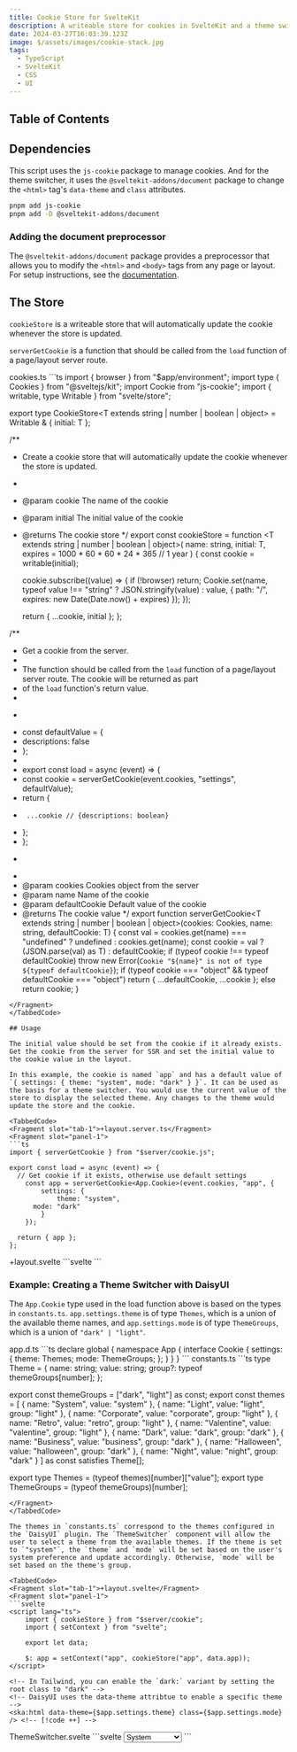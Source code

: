 ```yaml
---
title: Cookie Store for SvelteKit
description: A writeable store for cookies in SvelteKit and a theme switcher example using DaisyUI.
date: 2024-03-27T16:03:39.123Z
image: $/assets/images/cookie-stack.jpg
tags:
  - TypeScript
  - SvelteKit
  - CSS
  - UI
---
```


## Table of Contents

## Dependencies

This script uses the `js-cookie` package to manage cookies. And for the theme switcher, it uses the `@sveltekit-addons/document` package to change the `<html>` tag's `data-theme` and `class` attributes.

```bash
pnpm add js-cookie
pnpm add -D @sveltekit-addons/document
```

### Adding the document preprocessor

The `@sveltekit-addons/document` package provides a preprocessor that allows you to modify the `<html>` and `<body>` tags from any page or layout. For setup instructions, see the [documentation](https://www.npmjs.com/package/@sveltekit-addons/document).

## The Store

`cookieStore` is a writeable store that will automatically update the cookie whenever the store is updated. 

`serverGetCookie` is a function that should be called from the `load` function of a page/layout server route.

<TabbedCode>
<Fragment slot="tab-1">cookies.ts</Fragment>
<Fragment slot="panel-1">
```ts
import { browser } from "$app/environment";
import type { Cookies } from "@sveltejs/kit";
import Cookie from "js-cookie";
import { writable, type Writable } from "svelte/store";

export type CookieStore<T extends string | number | boolean | object> = Writable<T> & { initial: T };

/**
 * Create a cookie store that will automatically update the cookie whenever the store is updated.
 *
 * @param cookie The name of the cookie
 * @param initial The initial value of the cookie
 * @returns The cookie store
 */
export const cookieStore = function <T extends string | number | boolean | object>(
  name: string, 
  initial: T,
  expires = 1000 * 60 * 60 * 24 * 365 // 1 year
) {
	const cookie = writable(initial);

	cookie.subscribe((value) => {
    if (!browser) return;
		Cookie.set(name, typeof value !== "string" ? JSON.stringify(value) : value, {
			path: "/",
			expires: new Date(Date.now() + expires)
		});
	});

	return {
		...cookie,
		initial
	};
};

/**
 * Get a cookie from the server.
 *
 * The function should be called from the `load` function of a page/layout server route. The cookie will be returned as part
 * of the `load` function's return value.
 *
 * ```ts
 * const defaultValue = {
 * 	descriptions: false
 * };
 *
 * export const load = async (event) => {
 * 	const cookie = serverGetCookie(event.cookies, "settings", defaultValue);
 * 	return {
 * 		...cookie // {descriptions: boolean}
 * 	};
 * };
 * ```
 *
 * @param cookies Cookies object from the server
 * @param name Name of the cookie
 * @param defaultCookie Default value of the cookie
 * @returns The cookie value
 */
export function serverGetCookie<T extends string | number | boolean | object>(cookies: Cookies, name: string, defaultCookie: T) {
	const val = cookies.get(name) === "undefined" ? undefined : cookies.get(name);
	const cookie = val ? (JSON.parse(val) as T) : defaultCookie;
	if (typeof cookie !== typeof defaultCookie) throw new Error(`Cookie "${name}" is not of type ${typeof defaultCookie}`);
	if (typeof cookie === "object" && typeof defaultCookie === "object")
		return {
			...defaultCookie,
			...cookie
		};
	else return cookie;
}
```
</Fragment>
</TabbedCode>

## Usage

The initial value should be set from the cookie if it already exists. Get the cookie from the server for SSR and set the initial value to the cookie value in the layout.

In this example, the cookie is named `app` and has a default value of `{ settings: { theme: "system", mode: "dark" } }`. It can be used as the basis for a theme switcher. You would use the current value of the store to display the selected theme. Any changes to the theme would update the store and the cookie.

<TabbedCode>
<Fragment slot="tab-1">+layout.server.ts</Fragment>
<Fragment slot="panel-1">
```ts
import { serverGetCookie } from "$server/cookie.js";

export const load = async (event) => {
  // Get cookie if it exists, otherwise use default settings
	const app = serverGetCookie<App.Cookie>(event.cookies, "app", {
		settings: {
			theme: "system",
      mode: "dark"
		}
	});

  return { app };
};
```
</Fragment>
<Fragment slot="tab-2">+layout.svelte</Fragment>
<Fragment slot="panel-2">
```svelte
<script lang="ts">
	import { cookieStore } from "$server/cookie";
	import { setContext } from "svelte";

	export let data;

	$: app = setContext("app", cookieStore("app", data.app));
</script>
```
</Fragment>
</TabbedCode>

### Example: Creating a Theme Switcher with DaisyUI

The `App.Cookie` type used in the load function above is based on the types in `constants.ts`. `app.settings.theme` is of type `Themes`, which is a union of the available theme names, and `app.settings.mode` is of type `ThemeGroups`, which is a union of `"dark" | "light"`.

<TabbedCode>
<Fragment slot="tab-1">app.d.ts</Fragment>
<Fragment slot="panel-1">
```ts
declare global {
	namespace App {
		interface Cookie {
			settings: {
				theme: Themes;
				mode: ThemeGroups;
			};
		}
	}
}
```
</Fragment>
<Fragment slot="tab-2">constants.ts</Fragment>
<Fragment slot="panel-2">
```ts
type Theme = {
	name: string;
	value: string;
	group?: typeof themeGroups[number];
};

export const themeGroups = ["dark", "light"] as const;
export const themes = [
	{
		name: "System",
		value: "system"
	},
	{
		name: "Light",
		value: "light",
		group: "light"
	},
	{
		name: "Corporate",
		value: "corporate",
		group: "light"
	},
	{
		name: "Retro",
		value: "retro",
		group: "light"
	},
	{
		name: "Valentine",
		value: "valentine",
		group: "light"
	},
	{
		name: "Dark",
		value: "dark",
		group: "dark"
	},
	{
		name: "Business",
		value: "business",
		group: "dark"
	},
	{
		name: "Halloween",
		value: "halloween",
		group: "dark"
	},
	{
		name: "Night",
		value: "night",
		group: "dark"
	}
] as const satisfies Theme[];

export type Themes = (typeof themes)[number]["value"];
export type ThemeGroups = (typeof themeGroups)[number];
```
</Fragment>
</TabbedCode>

The themes in `constants.ts` correspond to the themes configured in the `DaisyUI` plugin. The `ThemeSwitcher` component will allow the user to select a theme from the available themes. If the theme is set to `"system"`, the `theme` and `mode` will be set based on the user's system preference and update accordingly. Otherwise, `mode` will be set based on the theme's group.

<TabbedCode>
<Fragment slot="tab-1">+layout.svelte</Fragment>
<Fragment slot="panel-1">
```svelte
<script lang="ts">
	import { cookieStore } from "$server/cookie";
	import { setContext } from "svelte";

	export let data;

	$: app = setContext("app", cookieStore("app", data.app));
</script>

<!-- In Tailwind, you can enable the `dark:` variant by setting the root class to "dark" -->
<!-- DaisyUI uses the data-theme attribtue to enable a specific theme -->
<ska:html data-theme={$app.settings.theme} class={$app.settings.mode} /> <!-- [!code ++] -->
```
</Fragment>
<Fragment slot="tab-2">ThemeSwitcher.svelte</Fragment>
<Fragment slot="panel-2">
```svelte
<script lang="ts">
	import { themeGroups, themes } from "$lib/constants";
	import type { CookieStore } from "$server/cookie";
	import { browser } from "@svelteuidev/composables";
	import { getContext } from "svelte";

	const app = getContext<CookieStore<App.Cookie>>("app");

	function watchMedia(node: HTMLElement) {
		const mql = window.matchMedia("(prefers-color-scheme: dark)");
		mql.addEventListener("change", (ev) => {
			if ($app.settings.theme == "system") $app.settings.mode = ev.matches ? "dark" : "light";
		});
	}

	$: if (browser) {
		const selected = themes.find((t) => t.value === $app.settings.theme);
		if (selected) {
			if (selected.value === "system") {
				const mql = window.matchMedia("(prefers-color-scheme: dark)");
				$app.settings.mode = mql.matches ? "dark" : "light";
			}
			else {
				$app.settings.mode = selected.group;
			}
		}
	}
</script>

<select class="select select-bordered select-sm" bind:value={$app.settings.theme} use:watchMedia>
	<option value="system">System</option>
	{#each themeGroups as group}
		<hr />
		{#each themes.filter((t) => "group" in t && t.group === group) as theme}
			<option value={theme.value}>{theme.name}</option>
		{/each}
	{/each}
</select>
```
</Fragment>
</TabbedCode>
